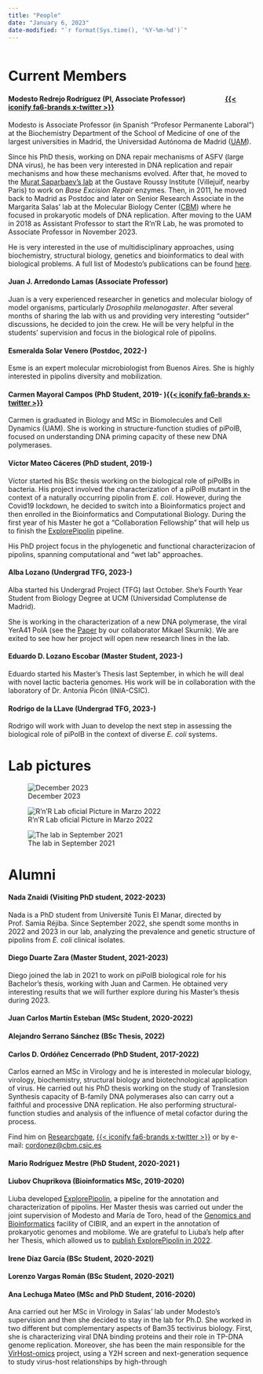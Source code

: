 ```yaml
---
title: "People"
date: "January 6, 2023"
date-modified: "`r format(Sys.time(), '%Y-%m-%d')`"
---
```


```r

```

# Current Members

#### Modesto Redrejo Rodríguez (PI, Associate Professor) [![](figs/orcid.png){width="16"}](https://orcid.org/0000-0003-0014-4162) [![](figs/scopus-logo.png){width="16"}](https://www.scopus.com/authid/detail.uri?authorId=12791769600) [![](figs/rg.png){width="16"}](https://www.researchgate.net/profile/Modesto-Redrejo-Rodriguez) [![](figs/wos.png){width="16"}](https://www.webofscience.com/wos/author/record/D-7247-2012) [{{< iconify fa6-brands x-twitter >}}](https://twitter.com/mredrejo "@mredrejo")

Modesto is Associate Professor (in Spanish "Profesor Permanente Laboral") at the Biochemistry Department of the School of Medicine of one of the largest universities in Madrid, the Universidad Autónoma de Madrid ([UAM](#0)).

Since his PhD thesis, working on DNA repair mechanisms of ASFV (large DNA virus), he has been very interested in DNA replication and repair mechanisms and how these mechanisms evolved. After that, he moved to the [Murat Saparbaev's lab](https://www.gustaveroussy.fr/en/mechanisms-dna-repair-and-carcinogenesis-lab-members) at the Gustave Roussy Institute (Villejuif, nearby Paris) to work on *Base Excision Repair* enzymes. Then, in 2011, he moved back to Madrid as Postdoc and later on Senior Research Associate in the Margarita Salas' lab at the Molecular Biology Center ([CBM](https://www.cbm.uam.es/en/)) where he focused in prokaryotic models of DNA replication. After moving to the UAM in 2018 as Assistant Professor to start the R'n'R Lab, he was promoted to Associate Professor in November 2023.

He is very interested in the use of multidisciplinary approaches, using biochemistry, structural biology, genetics and bioinformatics to deal with biological problems. A full list of Modesto's publications can be found [here](https://www.ncbi.nlm.nih.gov/myncbi/modesto.redrejo%20rodriguez.1/bibliography/public/).

#### Juan J. Arredondo Lamas (Associate Professor)

Juan is a very experienced researcher in genetics and molecular biology of model organisms, particularly *Drosophila melanogaster*. After several months of sharing the lab with us and providing very interesting "outsider" discussions, he decided to join the crew. He will be very helpful in the students' supervision and focus in the biological role of pipolins.

#### Esmeralda Solar Venero (Postdoc, 2022-)

Esme is an expert molecular microbiologist from Buenos Aires. She is highly interested in pipolins diversity and mobilization.

#### Carmen Mayoral Campos (PhD Student, 2019- )[{{< iconify fa6-brands x-twitter >}}](https://twitter.com/karmayoral "@karmayoral")

Carmen is graduated in Biology and MSc in Biomolecules and Cell Dynamics (UAM). She is working in structure-function studies of piPolB, focused on understanding DNA priming capacity of these new DNA polymerases.

#### Víctor Mateo Cáceres (PhD student, 2019-)

Víctor started his BSc thesis working on the biological role of piPolBs in bacteria. His project involved the characterization of a piPolB mutant in the context of a naturally occurring pipolin from *E. coli*. However, during the Covid19 lockdown, he decided to switch into a Bioinformatics project and then enrolled in the Bioinformatics and Computational Biology. During the first year of his Master he got a "Collaboration Fellowship" that will help us to finish the [ExplorePipolin](https://github.com/pipolinlab/ExplorePipolin) pipeline.

His PhD project focus in the phylogenetic and functional characterizacion of pipolins, spanning computational and "wet lab" approaches.

#### Alba Lozano (Undergrad TFG, 2023-)

Alba started his Undergrad Project (TFG) last October. She's Fourth Year Student from Biology Degree at UCM (Universidad Complutense de Madrid).

She is working in the characterization of a new DNA polymerase, the viral YerA41 PolA (see the [Paper](https://pubmed.ncbi.nlm.nih.gov/35357498/) by our collaborator Mikael Skurnik). We are exited to see how her project will open new research lines in the lab.

#### Eduardo D. Lozano Escobar (Master Student, 2023-)

Eduardo started his Master's Thesis last September, in which he will deal with novel lactic bacteria genomes. His work will be in collaboration with the laboratory of Dr. Antonia Picón (INIA-CSIC).

#### Rodrigo de la LLave (Undergrad TFG, 2023-)

Rodrigo will work with Juan to develop the next step in assessing the biological role of piPolB in the context of diverse *E. coli* systems.

# Lab pictures

![December 2023](figs/lab2022.jpeg)

![R'n'R Lab oficial Picture in Marzo 2022](figs/marzo22.png)

![The lab in September 2021](figs/IMG-4890.jpg "R'n'R lab in September 2021"){fig-alt="R'n'R lab in September 2021"}

# Alumni

#### Nada Znaidi (Visiting PhD student, 2022-2023)

Nada is a PhD student from Université Tunis El Manar, directed by Prof. Samia Réjiba. Since September 2022, she spendt some months in 2022 and 2023 in our lab, analyzing the prevalence and genetic structure of pipolins from *E. coli* clinical isolates.

#### Diego Duarte Zara (Master Student, 2021-2023)

Diego joined the lab in 2021 to work on piPolB biological role for his Bachelor's thesis, working with Juan and Carmen. He obtained very interesting results that we will further explore during his Master's thesis during 2023.

#### Juan Carlos Martín Esteban (MSc Student, 2020-2022)

#### Alejandro Serrano Sánchez (BSc Thesis, 2022)

#### Carlos D. Ordóñez Cencerrado (PhD Student, 2017-2022)

Carlos earned an MSc in Virology and he is interested in molecular biology, virology, biochemistry, structural biology and biotechnological application of virus. He carried out his PhD thesis working on the study of Translesion Synthesis capacity of B-family DNA polymerases also can carry out a faithful and processive DNA replication. He also performing structural-function studies and analysis of the influence of metal cofactor during the process.

Find him on [Researchgate](https://www.researchgate.net/profile/Carlos-Ordonez-4), [{{< iconify fa6-brands x-twitter >}}](https://twitter.com/carlosdoc "@CarlosDOC") or by e-mail: [cordonez\@cbm.csic.es](mailto:cordonez@cbm.csic.es)

#### Mario Rodríguez Mestre (PhD Student, 2020-2021 )

#### ​Liubov Chuprikova (Bioinformatics MSc, 2019-2020)

Liuba developed [ExplorePipolin](https://github.com/pipolinlab/ExplorePipolin), a pipeline for the annotation and characterization of pipolins. Her Master thesis was carried out under the joint supervision of Modesto and María de Toro, head of the [Genomics and Bioinformatics](https://www.cibir.es/es/plataformas-tecnologicas-y-servicios/genomica-y-bioinformatica) facility of CIBIR, and an expert in the annotation of prokaryotic genomes and mobilome. We are grateful to Liuba's help after her Thesis, which allowed us to [publish ExplorePipolin in 2022](https://academic.oup.com/bioinformaticsadvances/article/2/1/vbac056/6659502?login=false).

#### Irene Díaz García (BSc Student, 2020-2021)

#### Lorenzo Vargas Román (BSc Student, 2020-2021)

#### Ana Lechuga Mateo (MSc and PhD Student, 2016-2020)

Ana carried out her MSc in Virology in Salas' lab under Modesto's supervision and then she decided to stay in the lab for Ph.D. She worked in two different but complementary aspects of Bam35 tectivirus biology. First, she is characterizing viral DNA binding proteins and their role in TP-DNA genome replication. Moreover, she has been the main responsible for the [VirHost-omics](https://mredrejo.wixsite.com/rnrlab) project, using a Y2H screen and next-generation sequence to study virus-host relationships by high-through
